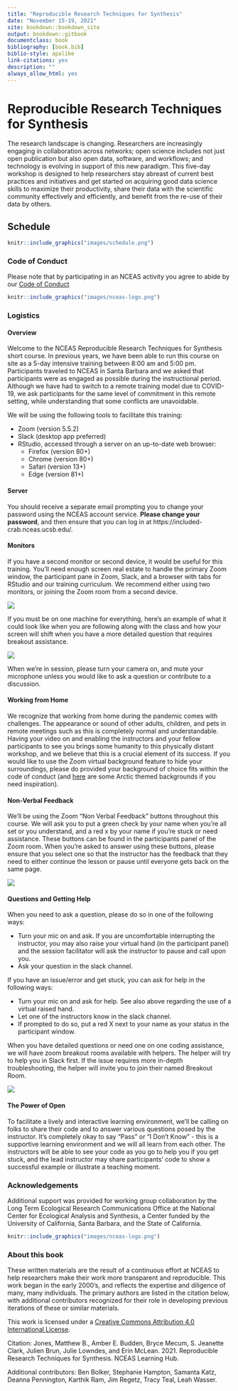 ```yaml
--- 
title: "Reproducible Research Techniques for Synthesis"
date: "November 15-19, 2021"
site: bookdown::bookdown_site
output: bookdown::gitbook
documentclass: book
bibliography: [book.bib]
biblio-style: apalike
link-citations: yes
description: ""
always_allow_html: yes
---
```


# Reproducible Research Techniques for Synthesis {-#reproducible-research-techniques-for-synthesis}


The research landscape is changing. Researchers are increasingly engaging in collaboration across networks; open science includes not just open publication but also open data, software, and workflows; and technology is evolving in support of this new paradigm. This five-day workshop is designed to help researchers stay abreast of current best practices and initiatives and get started on acquiring good data science skills to maximize their productivity, share their data with the scientific community effectively and efficiently, and benefit from the re-use of their data by others.

## Schedule

```r
knitr::include_graphics("images/schedule.png")
```

### Code of Conduct

Please note that by participating in an NCEAS activity you agree to abide by our [Code of Conduct](https://live-ncea-ucsb-edu-v01.pantheonsite.io/sites/default/files/2020-02/NCEAS_Code-of-Conduct_2019.pdf)



```r
knitr::include_graphics("images/nceas-logo.png")
```

### Logistics

#### Overview

Welcome to the NCEAS Reproducible Research Techniques for Synthesis short course. In previous years, we have been able to run this course on site as a 5-day intensive training between 8:00 am and 5:00 pm. Participants traveled to NCEAS in Santa Barbara and we asked that participants were as engaged as possible during the instructional period. Although we have had to switch to a remote training model due to COVID-19, we ask participants for the same level of commitment in this remote setting, while understanding that some conflicts are unavoidable.

We will be using the following tools to facilitate this training:

- Zoom (version 5.5.2)
- Slack (desktop app preferred)
- RStudio, accessed through a server on an up-to-date web browser:
	- Firefox (version 80+)
	- Chrome (version 80+)
	- Safari (version 13+)
	- Edge (version 81+)

#### Server

You should receive a separate email prompting you to change your password using the NCEAS account service. **Please change your password**, and then ensure that you can log in at https://included-crab.nceas.ucsb.edu/. 

#### Monitors

If you have a second monitor or second device, it would be useful for this training. You'll need enough screen real estate to handle the primary Zoom window, the participant pane in Zoom, Slack, and a browser with tabs for RStudio and our training curriculum. We recommend either using two monitors, or joining the Zoom room from a second device.

![](images/arctic-data-center/Two-Monitors.png)

If you must be on one machine for everything, here’s an example of what it could look like when you are following along with the class and how your screen will shift when you have a more detailed question that requires breakout assistance.

![](images/arctic-data-center/One-Monitor.png)

When we're in session, please turn your camera on, and mute your microphone unless you would like to ask a question or contribute to a discussion. 

#### Working from Home

We recognize that working from home during the pandemic comes with challenges. The appearance or sound of other adults, children, and pets in remote meetings such as this is completely normal and understandable. Having your video on and enabling the instructors and your fellow participants to see you brings some humanity to this physically distant workshop, and we believe that this is a crucial element of its success. If you would like to use the Zoom virtual background feature to hide your surroundings, please do provided your background of choice fits within the code of conduct (and [here](https://www.arcus.org/resources/virtual-backgrounds) are some Arctic themed backgrounds if you need inspiration).

#### Non-Verbal Feedback

We'll be using the Zoom "Non Verbal Feedback" buttons throughout this course. We will ask you to put a green check by your name when you're all set or you understand, and a red x by your name if you're stuck or need assistance. These buttons can be found in the participants panel of the Zoom room. When you're asked to answer using these buttons, please ensure that you select one so that the instructor has the feedback that they need to either continue the lesson or pause until everyone gets back on the same page.

![](images/arctic-data-center/Non-Verbal-Feedback.png)

#### Questions and Getting Help

When you need to ask a question, please do so in one of the following ways:

- Turn your mic on and ask. If you are uncomfortable interrupting the instructor, you may also raise your virtual hand (in the participant panel) and the session facilitator will ask the instructor to pause and call upon you. 
- Ask your question in the slack channel.

If you have an issue/error and get stuck, you can ask for help in the following ways:

- Turn your mic on and ask for help. See also above regarding the use of a virtual raised hand.
- Let one of the instructors know in the slack channel.
- If prompted to do so, put a red X next to your name as your status in the participant window.

When you have detailed questions or need one on one coding assistance, we will have zoom breakout rooms available with helpers. The helper will try to help you in Slack first. If the issue requires more in-depth troubleshooting, the helper will invite you to join their named Breakout Room. 

![](images/arctic-data-center/breakout-rooms.png)

#### The Power of Open

To facilitate a lively and interactive learning environment, we'll be calling on folks to share their code and to answer various questions posed by the instructor. It's completely okay to say "Pass" or "I Don't Know" - this is a supportive learning environment and we will all learn from each other. The instructors will be able to see your code as you go to help you if you get stuck, and the lead instructor may share participants' code to show a successful example or illustrate a teaching moment.

### Acknowledgements

Additional support was provided for working group collaboration by the Long Term Ecological Research Communications Office at the National Center for Ecological Analysis and Synthesis, a Center funded by the University of California, Santa Barbara, and the State of California.

```r
knitr::include_graphics("images/nceas-logo.png")
```

### About this book

These written materials are the result of a continuous effort at NCEAS to help researchers make their work more transparent and reproducible. This work began in the early 2000's, and reflects the expertise and diligence of many, many individuals. The primary authors are listed in the citation below, with additional contributors recognized for their role in developing previous iterations of these or similar materials.

This work is licensed under a [Creative Commons Attribution 4.0 International License](http://creativecommons.org/licenses/by/4.0/).

Citation: Jones, Matthew B., Amber E. Budden, Bryce Mecum, S. Jeanette Clark, Julien Brun, Julie Lowndes, and Erin McLean. 2021. Reproducible Research Techniques for Synthesis. NCEAS Learning Hub.

Additional contributors: Ben Bolker, Stephanie Hampton, Samanta Katz, Deanna Pennington, Karthik Ram, Jim Regetz, Tracy Teal, Leah Wasser. 